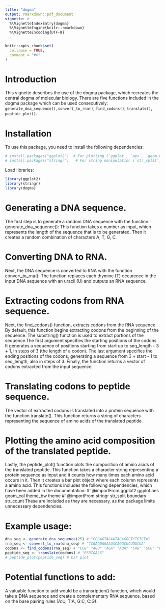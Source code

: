 ```yaml
---
title: "dogma"
output: rmarkdown::pdf_document
vignette: >
  %\VignetteIndexEntry{dogma}
  %\VignetteEngine{knitr::rmarkdown}
  %\VignetteEncoding{UTF-8}
---
```


```r
knitr::opts_chunk$set(
  collapse = TRUE,
  comment = "#>"
)
```

# Introduction
This vignette describes the use of the dogma package, which recreates the central dogma of molecular biology. There are five functions included in the dogma package which can be used consecutively: `generate_dna_sequence()`, `convert_to_rna()`, `find_codons()`, `translate()`, `peptide_plot()`.

# Installation
To use this package, you need to install the following dependencies:
```r
# install.packages("ggplot2")  # For plotting (`ggplot`, `aes`, `geom_col`, `theme_bw`, `theme`).
# install.packages("stringr")   # For string manipulation (`str_split`, `boundary`, `str_count`).
```

Load libraries:
```r
library(ggplot2)
library(stringr)
library(dogma)
```

# Generating a DNA sequence.
The first step is to generate a random DNA sequence with the function generate_dna_sequence(): This function takes a number as input, which represents the length of the sequence that is to be generated. Then it creates a random combination of characters A, T, G, C.

# Converting DNA to RNA.
Next, the DNA sequence is converted to RNA with the function convert_to_rna(): The function replaces each thymine (T) occurence in the input DNA sequence with an uracil (U) and outputs an RNA sequence.

# Extracting codons from RNA sequence.
Next, the find_codons() function, extracts codons from the RNA sequence: By default, this function begins extracting codons from the beginning of the sequence. The substring() function is used to extract portions of the sequence.The first argument specifies the starting positions of the codons. It generates a sequence of positions starting from start up to seq_length - 3 + 1, in steps of 3 (the length of a codon). The last argument specifies the ending positions of the codons, generating a sequence from 3 + start - 1 to seq_length, also in steps of 3. Finally, the function returns a vector of codons extracted from the input sequence.

# Translating codons to peptide sequence.
The vector of extracted codons is translated into a protein sequence with the function translate(). This function returns a string of characters representing the sequence of amino acids of the translated peptide.

# Plotting the amino acid composition of the translated peptide.
Lastly, the peptide_plot() function plots the composition of amino acids of the translated peptide. This function takes a character string representing a protein sequence as input and it counts how many times each amino acid occurs in it. Then it creates a bar plot object where each column represents a amino acid.
This functions includes the following dependencies, which have been added in the documentation:
#' @importFrom ggplot2 ggplot aes geom_col theme_bw theme
#' @importFrom stringr str_split boundary str_count
These are included as they are necessary, as the package limits unnecessary dependencies.

# Example usage:
```r
dna_seq <- generate_dna_sequence(25) # "CCGAGTAGAATACAGGCTCTGTCTA"
rna_seq <- convert_to_rna(dna_seq) # "CCGAGUAGAAUACAGGCUCUGUCUA"
codons <- find_codons(rna_seq) # "CCG" "AGU" "AGA" "AUA" "CAG" "GCU" "CUG" "UCU"
peptide_seq <- translate(codons) # "PSRIQALS"
# peptide_plot(peptide_seq) # bar plot
```

# Potential functions to add:
A valuable function to add would be a transription() function, which would take a DNA sequence and create a complementary RNA sequence, based on the base pairing rules (A:U, T:A, G:C, C:G).
